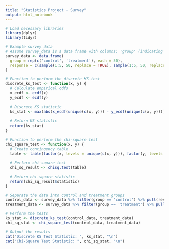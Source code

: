 ---
title: "Statistics Project - Survey"
output: html_notebook
---

```{r}
# Load necessary libraries
library(dplyr)
library(tidyr)

# Example survey data 
# Assume survey_data is a data frame with columns: 'group' (indicating treatment/control), and 'response' (ordered categorical responses)
survey_data <- data.frame(
  group = rep(c('control', 'treatment'), each = 50),
  response = c(sample(1:5, 50, replace = TRUE), sample(1:5, 50, replace = TRUE))
)

# Function to perform the discrete KS test
discrete_ks_test <- function(x, y) {
  # Calculate empirical cdfs
  x_ecdf <- ecdf(x)
  y_ecdf <- ecdf(y)
  
  # Discrete KS statistic
  ks_stat <- max(abs(x_ecdf(unique(c(x, y))) - y_ecdf(unique(c(x, y)))))
  
  # Return KS statistic
  return(ks_stat)
}

# Function to perform the chi-square test
chi_square_test <- function(x, y) {
  # Create contingency table
  table <- table(factor(x, levels = unique(c(x, y))), factor(y, levels = unique(c(x, y))))
  
  # Perform chi-square test
  chi_sq_result <- chisq.test(table)
  
  # Return chi-square statistic
  return(chi_sq_result$statistic)
}

# Separate the data into control and treatment groups
control_data <- survey_data %>% filter(group == 'control') %>% pull(response)
treatment_data <- survey_data %>% filter(group == 'treatment') %>% pull(response)

# Perform the tests
ks_stat <- discrete_ks_test(control_data, treatment_data)
chi_sq_stat <- chi_square_test(control_data, treatment_data)

# Output the results
cat("Discrete KS Test Statistic: ", ks_stat, "\n")
cat("Chi-Square Test Statistic: ", chi_sq_stat, "\n")

```


